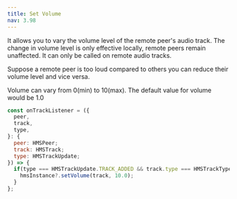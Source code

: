 ```yaml
---
title: Set Volume
nav: 3.98
---
```


It allows you to vary the volume level of the remote peer's audio track. The change in volume level is only effective locally, remote peers remain unaffected. It can only be called on remote audio tracks.

Suppose a remote peer is too loud compared to others you can reduce their volume level and vice versa.

Volume can vary from 0(min) to 10(max). The default value for volume would be 1.0

```js
const onTrackListener = ({
  peer,
  track,
  type,
}: {
  peer: HMSPeer;
  track: HMSTrack;
  type: HMSTrackUpdate;
}) => {
  if(type === HMSTrackUpdate.TRACK_ADDED && track.type === HMSTrackType.AUDIO && peer.isLocal === false){
    hmsInstance?.setVolume(track, 10.0);
  }
};
```
